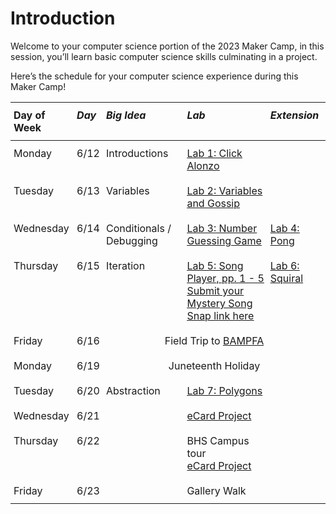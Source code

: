 # Introduction {.unnumbered}

Welcome to your computer science portion of the 2023 Maker Camp, in this session, you'll learn basic computer science skills culminating in a project.

Here's the schedule for your computer science experience during this Maker Camp!

<style type="text/css">
.tg  {border-spacing:0;width:100%;}
.tg td{border-width:1px;
overflow:hidden;padding:10px 5px;word-break:normal;}
.tg th{border-width:1px;
overflow:hidden;padding:10px 5px;word-break:normal;}
.tg .tg-7un6{text-align:center;vertical-align:top}
.tg .tg-1wig{font-weight:bold;text-align:left;vertical-align:top;}
.tg .tg-4erg{font-style:italic;font-weight:bold;text-align:left;vertical-align:top}
.tg .tg-6t3r{font-style:italic;font-weight:bold;text-align:left;vertical-align:top}
.tg .tg-0lax{text-align:left;vertical-align:top}
.tg .tg-zb5k{text-align:left;text-decoration:underline;vertical-align:top}
.tg .tg-6qw1{text-align:center;vertical-align:top}
</style>
<table class="tg">
<thead>
<tr>
<th class="tg-1wig">Day of Week</th>
<th class="tg-4erg"><span>Day</span></th>
<th class="tg-6t3r"><span>Big Idea</span></th>
<th class="tg-6t3r"><span>Lab</span></th>
<th class="tg-6t3r"><span>Extension</span></th>
</tr>
</thead>
<tbody>
<tr>
<td class="tg-0lax">Monday</td>
<td class="tg-0lax">6/12</td>
<td class="tg-0lax"><span>Introductions</span></td>
<td class="tg-zb5k"><a href="/lab-1/">Lab 1: Click Alonzo</a></td>
<td class="tg-0lax"></td>
</tr>
<tr>
<td class="tg-0lax">Tuesday</td>
<td class="tg-0lax"><span>6/13</span></td>
<td class="tg-0lax"><span>Variables</span></td>
<td class="tg-zb5k"><a href="/lab-2/"><span>Lab 2: Variables and Gossip</span></a></td>
<td class="tg-0lax"></td>
</tr>
<tr>
<td class="tg-0lax">Wednesday</td>
<td class="tg-0lax">6/14</td>
<td class="tg-0lax"><span>Conditionals / Debugging</span></td>
<td class="tg-zb5k"><a href="/lab-3/"><span>Lab 3: Number Guessing Game</span></a></td>
<td class="tg-zb5k"><a href="/lab-4/"><span>Lab 4: Pong</span></a></td>
</tr>
<tr>
<td class="tg-0lax">Thursday</td>
<td class="tg-0lax">6/15</td>
<td class="tg-0lax"><span>Iteration</span></td>
<td class="tg-zb5k"><a href="/lab-5/">Lab 5: Song Player, pp. 1 - 5</a><br/>[Submit your Mystery Song Snap link here](https://forms.gle/Y48YSM2PvXcV6qop8)</td>
<td class="tg-zb5k"><a href="/lab-6"><span>Lab 6: Squiral</span></a></td>
</tr>
<tr>
<td class="tg-0lax">Friday</td>
<td class="tg-0lax"><span>6/16</span></td>
<td class="tg-7un6" colspan="3">Field Trip to <a href="https://bampfa.org/">BAMPFA</a></td>
</tr>
<tr>
<td class="tg-0lax">Monday</td>
<td class="tg-0lax">6/19</td>
<td class="tg-6qw1" colspan="3">Juneteenth Holiday</td>
</tr>
<tr>
<td class="tg-0lax">Tuesday</td>
<td class="tg-0lax">6/20</td>
<td class="tg-0lax"><span>Abstraction</span></td>
<td class="tg-zb5k"><a href="/lab-7/"><span>Lab 7: Polygons</span></a></td>
<td class="tg-0lax"></td>
</tr>
<tr>
<td class="tg-0lax">Wednesday</td>
<td class="tg-0lax">6/21</td>
<td class="tg-0lax"></td>
<td class="tg-0lax"><span>[eCard Project](/project/)</span></td>
<td class="tg-0lax"></td>
</tr>
<tr>
<td class="tg-0lax">Thursday</td>
<td class="tg-0lax">6/22</td>
<td class="tg-0lax"></td>
<td class="tg-0lax"><span>BHS Campus tour<br/>[eCard Project](/project/)</span></td>
<td class="tg-0lax"></td>
</tr>
<tr>
<td class="tg-0lax">Friday</td>
<td class="tg-0lax">6/23</td>
<td class="tg-0lax"></td>
<td class="tg-0lax"><span>Gallery Walk</span></td>
<td class="tg-0lax"></td>
</tr>
</tbody>
</table>

